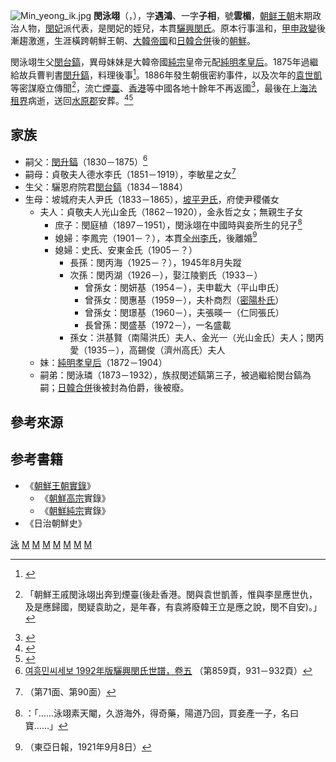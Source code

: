 {{expand|time=2016-02-25T14:37:53+00:00}}
[[File:Min_yeong_ik.jpg|thumb]]
'''閔泳翊'''（{{kor|k=민영익|hanja=閔泳翊}}，{{Bd|1860年|3=1914年}}），字'''遇鴻'''、一字'''子相'''，號'''雲楣'''，[[朝鲜王朝|朝鲜王朝]]末期政治人物，[[闵妃_(朝鲜高宗)|閔妃]]派代表，是閔妃的姪兒，本貫[[驪興閔氏|驪興閔氏]]。原本行事溫和，[[甲申政變|甲申政變]]後漸趨激進，生涯橫跨朝鮮王朝、[[大韓帝國|大韓帝國]]和[[日韓合併|日韓合併]]後的[[朝鮮日治時期|朝鮮]]。

閔泳翊生父[[閔台鎬|閔台鎬]]，異母妹妹是大韓帝國[[朝鮮純宗|純宗]]皇帝元配[[純明孝皇后|純明孝皇后]]。1875年過繼給故兵曹判書[[閔升鎬|閔升鎬]]，料理後事<ref>{{Cite web|title=《承政院日記》第2808冊（脫抄本131冊）高宗十一年十二月十一（庚辰）日15/15記事|url=http://sjw.history.go.kr/id/SJW-K11120110-01500|accessdate=2019-08-17|author=[[承政院|承政院]]|date=1875-01-18|format=|publisher=國史編纂委員會|language=zh|quote=京畿監司閔台鎬疏略曰：兩國舅香火靡托，府夫人喪次無主……伏見禮曹，以繼後啓目蒙允而立案者，則以臣之子泳翊，出爲故判書升鎬之子……。|archive-date=2019-08-17|archive-url=https://web.archive.org/web/20190817010444/http://sjw.history.go.kr/id/SJW-K11120110-01500|dead-url=no}}</ref>。1886年發生朝俄密約事件，以及次年的[[袁世凱|袁世凱]]等密謀廢立傳聞<ref>{{cite journal |author1=郭廷以 |journal=近代中國史事日誌: 清季 |title=7,31 〔六,一一)|date=1963 |volume=2 |page=812}}「朝鮮王戚閔泳翊出奔到煙臺(後赴香港。閔與袁世凱善，惟與李昰應世仇，及是應歸國，閔疑袁助之，是年春，有袁將廢韓王立是應之說，閔不自安)。」</ref>，流亡[[煙臺市|煙臺]]、[[香港|香港]]等中國各地十餘年不再返國<ref>{{cite web |title=梅泉野錄卷之二，建陽二年(光武元年)丁酉第29條 |url=http://db.history.go.kr/item/level.do?sort=levelId&dir=ASC&start=1&limit=20&page=1&pre_page=1&setId=-1&prevPage=0&prevLimit=&itemId=sa&types=o&synonym=off&chinessChar=on&brokerPagingInfo=&levelId=sa_001_0020_0140_0280&position=-1 |website=한국사데이터베이스 |access-date=2020-07-01 |archive-date=2020-07-01 |archive-url=https://web.archive.org/web/20200701085509/http://db.history.go.kr/item/level.do?sort=levelId&dir=ASC&start=1&limit=20&page=1&pre_page=1&setId=-1&prevPage=0&prevLimit=&itemId=sa&types=o&synonym=off&chinessChar=on&brokerPagingInfo=&levelId=sa_001_0020_0140_0280&position=-1 |dead-url=no }}</ref>，最後在[[上海法租界|上海法租界]]病逝，送回[[水原|水原郡]]安葬。<ref>{{cite web |title=민영익이 중국 상해에서 죽다 |url=http://sillok.history.go.kr/id/wzc_10706010_001 |website=朝鮮王朝實錄 |accessdate=2020-07-01 |archive-date=2020-07-01 |archive-url=https://web.archive.org/web/20200701053403/http://sillok.history.go.kr/id/wzc_10706010_001 |dead-url=no }}</ref><ref>{{cite web |title=민영익을 수원에서 다시 장사지내다 |url=http://sillok.history.go.kr/id/wzc_10706029_002 |website=朝鮮王朝實錄 |accessdate=2020-07-01 |archive-date=2020-07-03 |archive-url=https://web.archive.org/web/20200703013043/http://sillok.history.go.kr/id/wzc_10706029_002 |dead-url=no }}</ref>

== 家族 ==
*嗣父：[[閔升鎬|閔升鎬]]（1830－1875）<ref name="min1992">[https://www.familysearch.org/search/catalog/2471737 여흥민씨세보 1992年版驪興閔氏世譜，卷五] {{Wayback|url=https://www.familysearch.org/search/catalog/2471737 |date=20210410024920 }}（第859頁，931－932頁）</ref>
*嗣母：貞敬夫人德水李氏（1851－1919），李敏星之女<ref name=min1959>{{cite web |title=여흥민씨파보 驪興閔氏三房派譜（1959年版） |url=https://www.familysearch.org/search/catalog/1917058 |accessdate=2020-06-28 |archive-date=2021-08-14 |archive-url=https://web.archive.org/web/20210814224946/https://www.familysearch.org/search/catalog/1917058 |dead-url=no }}（第71面、第90面）</ref>
*生父：驪恩府院君[[閔台鎬|閔台鎬]]（1834－1884）
*生母：坡城府夫人尹氏（1833－1865），[[坡平尹氏|坡平尹氏]]，府使尹稷儀女
**夫人：貞敬夫人光山金氏（1862－1920），金永哲之女；無親生子女
***庶子：閔庭植（1897－1951），閔泳翊在中國時與妾所生的兒子<ref>{{cite web |title=梅泉野錄卷之三，光武五年辛丑第28條 |url=http://db.history.go.kr/item/level.do?setId=1&itemId=sa&synonym=off&chinessChar=on&page=1&pre_page=1&brokerPagingInfo=&position=0&levelId=sa_001_0030_0060_0250 |accessdate=2020-07-13 |archive-date=2020-07-13 |archive-url=https://web.archive.org/web/20200713174655/http://db.history.go.kr/item/level.do?setId=1&itemId=sa&synonym=off&chinessChar=on&page=1&pre_page=1&brokerPagingInfo=&position=0&levelId=sa_001_0030_0060_0250 |dead-url=no }}：「……泳翊素天閹，久游海外，得奇藥，陽道乃回，買妾產一子，名曰寶……」</ref>
***媳婦：李鳳完（1901－？），本貫[[全州李氏|全州李氏]]，後離婚<ref>{{cite web |title=竹洞宮 閔庭植氏와 婦人 李鳳完氏의 離婚訴 |url=http://db.history.go.kr/item/level.do?setId=3&itemId=npda&synonym=off&chinessChar=on&page=1&pre_page=1&brokerPagingInfo=&position=0&levelId=npda_1921_09_08_v0003_0670 |accessdate=2020-07-13 |archive-date=2020-07-13 |archive-url=https://web.archive.org/web/20200713174655/http://db.history.go.kr/item/level.do?setId=3&itemId=npda&synonym=off&chinessChar=on&page=1&pre_page=1&brokerPagingInfo=&position=0&levelId=npda_1921_09_08_v0003_0670 |dead-url=no }}（東亞日報，1921年9月8日）</ref>
***媳婦：史氏、安東金氏（1905－？）
****長孫：閔丙海（1925－？），1945年8月失蹤
****次孫：閔丙湖（1926－），娶江陵劉氏（1933－）
*****曾孫女：閔妍基（1954－），夫申載大（平山申氏）
*****曾孫女：閔惠基（1959－），夫朴商烈（[[密陽朴氏|密陽朴氏]]）
*****曾孫女：閔璟基（1960－），夫張暎一（仁同張氏）
*****長曾孫：閔盛基（1972－），一名盛載
****孫女：洪基賢（南陽洪氏）夫人、金光一（光山金氏）夫人；閔丙愛（1935－），高錫俊（濟州高氏）夫人
**妹：[[純明孝皇后|純明孝皇后]]（1872－1904）
**嗣弟：閔泳璘（1873－1932），族叔閔述鎬第三子，被過繼給閔台鎬為嗣；[[日韓合併|日韓合併]]後被封為伯爵，後被廢。

==參考來源==
{{reflist}}

== 参考書籍 ==
* 《[[朝鮮王朝實錄|朝鮮王朝實錄]]》
** 《[[朝鮮高宗|朝鮮高宗]]實錄》
** 《[[朝鮮純宗|朝鮮純宗]]實錄》
* 《日治朝鮮史》

[[Category:驪興閔氏|泳]]
[[Category:朝鮮日治時期人物|M]]
[[Category:朝鮮王朝政治人物|M]]
[[Category:大韩帝国官员|M]]
[[Category:大韩帝国政治人物|M]]
[[Category:死在中华民国的外国人_(1949年前)|M]]
[[Category:京畿道出身人物|M]]
[[Category:閔姓|M]]